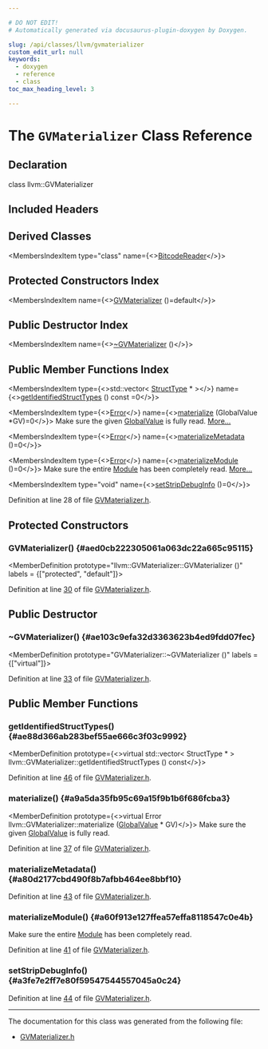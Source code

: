 ```yaml
---

# DO NOT EDIT!
# Automatically generated via docusaurus-plugin-doxygen by Doxygen.

slug: /api/classes/llvm/gvmaterializer
custom_edit_url: null
keywords:
  - doxygen
  - reference
  - class
toc_max_heading_level: 3

---
```





# The `GVMaterializer` Class Reference

<DoxygenPage pluginConfig={pluginConfig}>



## Declaration

<CodeBlock>class llvm::GVMaterializer</CodeBlock>

## Included Headers

<IncludesList>
<IncludesListItem
  filePath="llvm/IR/GVMaterializer.h"
  permalink="/docs/api/files/include/include/llvm/include/llvm/ir/gvmaterializer-h"
  isLocal="true" />
</IncludesList>

## Derived Classes

<MembersIndex>

<MembersIndexItem
  type="class"
  name={<><a href="/docs/api/classes/anonymous-namespace-bitcodereader-cpp-/bitcodereader">BitcodeReader</a></>}>
</MembersIndexItem>

</MembersIndex>

## Protected Constructors Index

<MembersIndex>

<MembersIndexItem
  name={<><a href="#aed0cb222305061a063dc22a665c95115">GVMaterializer</a> ()=default</>}>
</MembersIndexItem>

</MembersIndex>

## Public Destructor Index

<MembersIndex>

<MembersIndexItem
  name={<><a href="#ae103c9efa32d3363623b4ed9fdd07fec">~GVMaterializer</a> ()</>}>
</MembersIndexItem>

</MembersIndex>

## Public Member Functions Index

<MembersIndex>

<MembersIndexItem
  type={<>std::vector&lt; <a href="/docs/api/classes/llvm/structtype">StructType</a> &#42; &gt;</>}
  name={<><a href="#ae88d366ab283bef55ae666c3f03c9992">getIdentifiedStructTypes</a> () const =0</>}>
</MembersIndexItem>

<MembersIndexItem
  type={<><a href="/docs/api/classes/llvm/error">Error</a></>}
  name={<><a href="#a9a5da35fb95c69a15f9b1b6f686fcba3">materialize</a> (GlobalValue &#42;GV)=0</>}>
Make sure the given <a href="/docs/api/classes/llvm/globalvalue">GlobalValue</a> is fully read. <a href="#a9a5da35fb95c69a15f9b1b6f686fcba3">More...</a>
</MembersIndexItem>

<MembersIndexItem
  type={<><a href="/docs/api/classes/llvm/error">Error</a></>}
  name={<><a href="#a80d2177cbd490f8b7afbb464ee8bbf10">materializeMetadata</a> ()=0</>}>
</MembersIndexItem>

<MembersIndexItem
  type={<><a href="/docs/api/classes/llvm/error">Error</a></>}
  name={<><a href="#a60f913e127ffea57effa8118547c0e4b">materializeModule</a> ()=0</>}>
Make sure the entire <a href="/docs/api/classes/llvm/module">Module</a> has been completely read. <a href="#a60f913e127ffea57effa8118547c0e4b">More...</a>
</MembersIndexItem>

<MembersIndexItem
  type="void"
  name={<><a href="#a3fe7e2ff7e80f59547544557045a0c24">setStripDebugInfo</a> ()=0</>}>
</MembersIndexItem>

</MembersIndex>


Definition at line 28 of file <a href="/docs/api/files/include/include/llvm/include/llvm/ir/gvmaterializer-h">GVMaterializer.h</a>.

<SectionDefinition>

## Protected Constructors

### GVMaterializer() {#aed0cb222305061a063dc22a665c95115}

<MemberDefinition
  prototype="llvm::GVMaterializer::GVMaterializer ()"
  labels = {["protected", "default"]}>

Definition at line <a href="/docs/api/files/include/include/llvm/include/llvm/ir/gvmaterializer-h/#l00030">30</a> of file <a href="/docs/api/files/include/include/llvm/include/llvm/ir/gvmaterializer-h">GVMaterializer.h</a>.
</MemberDefinition>

</SectionDefinition>

<SectionDefinition>

## Public Destructor

### ~GVMaterializer() {#ae103c9efa32d3363623b4ed9fdd07fec}

<MemberDefinition
  prototype="GVMaterializer::~GVMaterializer ()"
  labels = {["virtual"]}>

Definition at line <a href="/docs/api/files/include/include/llvm/include/llvm/ir/gvmaterializer-h/#l00033">33</a> of file <a href="/docs/api/files/include/include/llvm/include/llvm/ir/gvmaterializer-h">GVMaterializer.h</a>.
</MemberDefinition>

</SectionDefinition>

<SectionDefinition>

## Public Member Functions

### getIdentifiedStructTypes() {#ae88d366ab283bef55ae666c3f03c9992}

<MemberDefinition
  prototype={<>virtual std::vector&lt; StructType &#42; &gt; llvm::GVMaterializer::getIdentifiedStructTypes () const</>}>

Definition at line <a href="/docs/api/files/include/include/llvm/include/llvm/ir/gvmaterializer-h/#l00046">46</a> of file <a href="/docs/api/files/include/include/llvm/include/llvm/ir/gvmaterializer-h">GVMaterializer.h</a>.
</MemberDefinition>

### materialize() {#a9a5da35fb95c69a15f9b1b6f686fcba3}

<MemberDefinition
  prototype={<>virtual Error llvm::GVMaterializer::materialize (<a href="/docs/api/classes/llvm/globalvalue">GlobalValue</a> &#42; GV)</>}>
Make sure the given <a href="/docs/api/classes/llvm/globalvalue">GlobalValue</a> is fully read.

Definition at line <a href="/docs/api/files/include/include/llvm/include/llvm/ir/gvmaterializer-h/#l00037">37</a> of file <a href="/docs/api/files/include/include/llvm/include/llvm/ir/gvmaterializer-h">GVMaterializer.h</a>.
</MemberDefinition>

### materializeMetadata() {#a80d2177cbd490f8b7afbb464ee8bbf10}

<MemberDefinition
  prototype="virtual Error llvm::GVMaterializer::materializeMetadata ()">

Definition at line <a href="/docs/api/files/include/include/llvm/include/llvm/ir/gvmaterializer-h/#l00043">43</a> of file <a href="/docs/api/files/include/include/llvm/include/llvm/ir/gvmaterializer-h">GVMaterializer.h</a>.
</MemberDefinition>

### materializeModule() {#a60f913e127ffea57effa8118547c0e4b}

<MemberDefinition
  prototype="virtual Error llvm::GVMaterializer::materializeModule ()">
Make sure the entire <a href="/docs/api/classes/llvm/module">Module</a> has been completely read.

Definition at line <a href="/docs/api/files/include/include/llvm/include/llvm/ir/gvmaterializer-h/#l00041">41</a> of file <a href="/docs/api/files/include/include/llvm/include/llvm/ir/gvmaterializer-h">GVMaterializer.h</a>.
</MemberDefinition>

### setStripDebugInfo() {#a3fe7e2ff7e80f59547544557045a0c24}

<MemberDefinition
  prototype="virtual void llvm::GVMaterializer::setStripDebugInfo ()">

Definition at line <a href="/docs/api/files/include/include/llvm/include/llvm/ir/gvmaterializer-h/#l00044">44</a> of file <a href="/docs/api/files/include/include/llvm/include/llvm/ir/gvmaterializer-h">GVMaterializer.h</a>.
</MemberDefinition>

</SectionDefinition>

<hr/>

The documentation for this class was generated from the following file:

<ul>
<li><a href="/docs/api/files/include/include/llvm/include/llvm/ir/gvmaterializer-h">GVMaterializer.h</a></li>
</ul>

</DoxygenPage>

